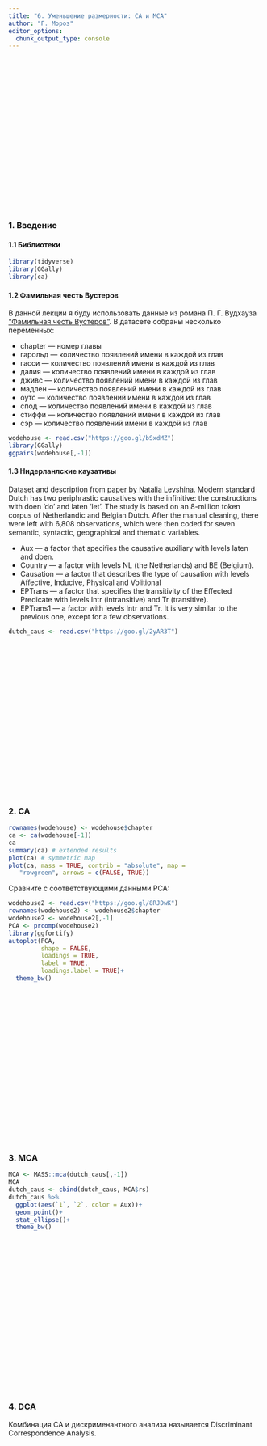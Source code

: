 ```yaml
---
title: "6. Уменьшение размерности: CA и MCA"
author: "Г. Мороз"
editor_options: 
  chunk_output_type: console
---
```


<style>
.parallax {
    /* The image used */
    background-image: url("6_DCA.jpg");

    /* Set a specific height */
    min-height: 300px; 

    /* Create the parallax scrolling effect */
    background-attachment: fixed;
    background-position: center;
    background-repeat: no-repeat;
    background-size: auto;
}
</style>

<div class="parallax"></div>


### 1. Введение

#### 1.1 Библиотеки
```r
library(tidyverse)
library(GGally)
library(ca)
```

#### 1.2 Фамильная честь Вустеров
В данной лекции я буду использовать данные из романа П. Г. Вудхауза [“Фамильная честь Вустеров”](https://en.wikipedia.org/wiki/The_Code_of_the_Woosters). В датасете собраны несколько переменных:

* chapter --- номер главы
* гарольд --- количество появлений имени в каждой из глав
* гасси --- количество появлений имени в каждой из глав
* далия --- количество появлений имени в каждой из глав
* дживс --- количество появлений имени в каждой из глав
* мадлен --- количество появлений имени в каждой из глав
* оутс --- количество появлений имени в каждой из глав
* спод --- количество появлений имени в каждой из глав
* стиффи --- количество появлений имени в каждой из глав
* сэр --- количество появлений имени в каждой из глав

```r
wodehouse <- read.csv("https://goo.gl/bSxdMZ")
library(GGally)
ggpairs(wodehouse[,-1])
```


#### 1.3 Нидерланлские каузативы
Dataset and description from [paper by Natalia Levshina](https://goo.gl/v6AmVj). Modern standard Dutch has two periphrastic causatives with the infinitive: the constructions with doen ‘do’ and laten ‘let’. The study is based on an 8-million token corpus of Netherlandic and Belgian Dutch. After the manual cleaning, there were left with 6,808 observations, which were then coded for seven semantic, syntactic, geographical and thematic variables.

* Aux --- a factor that specifies the causative auxiliary with levels laten and doen.
* Country --- a factor with levels NL (the Netherlands) and BE (Belgium).
* Causation --- a factor that describes the type of causation with levels Affective, Inducive, Physical and Volitional
* EPTrans --- a factor that specifies the transitivity of the Effected Predicate with levels Intr (intransitive) and Tr (transitive).
* EPTrans1 --- a factor with levels Intr and Tr. It is very similar to the previous one, except for a few observations.

```r
dutch_caus <- read.csv("https://goo.gl/2yAR3T")
```


<div class="parallax"></div>

### 2. CA

```r
rownames(wodehouse) <- wodehouse$chapter
ca <- ca(wodehouse[-1])
ca
summary(ca) # extended results
plot(ca) # symmetric map
plot(ca, mass = TRUE, contrib = "absolute", map =
   "rowgreen", arrows = c(FALSE, TRUE))
```

Сравните с соответствующими данными PCA:

```r
wodehouse2 <- read.csv("https://goo.gl/8RJDwK")
rownames(wodehouse2) <- wodehouse2$chapter
wodehouse2 <- wodehouse2[,-1]
PCA <- prcomp(wodehouse2)
library(ggfortify)
autoplot(PCA,
         shape = FALSE,
         loadings = TRUE,
         label = TRUE,
         loadings.label = TRUE)+
  theme_bw()
```

<div class="parallax"></div>

### 3. MCA
```r
MCA <- MASS::mca(dutch_caus[,-1])
MCA
dutch_caus <- cbind(dutch_caus, MCA$rs)
dutch_caus %>% 
  ggplot(aes(`1`, `2`, color = Aux))+
  geom_point()+
  stat_ellipse()+
  theme_bw()
```

<div class="parallax"></div>

### 4. DCA
Комбинация CA и  дискрименантного анализа называется Discriminant Correspondence Analysis.

<div class="parallax"></div>